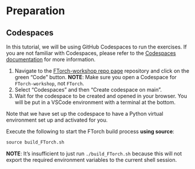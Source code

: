 # Preparation

## Codespaces

In this tutorial, we will be using GitHub Codespaces to run the exercises.
If you are not familiar with Codespaces, please refer to the
[Codespaces documentation](https://docs.github.com/en/codespaces) for more information.

:::{.fragment}
1. Navigate to the
   [FTorch-workshop repo page](https://github.com/Cambridge-ICCS/FTorch-workshop)
   repository and click on the green "Code" button.
   **NOTE**: Make sure you open a Codespace for `FTorch-workshop`, not `FTorch`.
2. Select "Codespaces" and then "Create codespace on main".
3. Wait for the codespace to be created and opened in your browser. You will be put in a
   VSCode environment with a terminal at the bottom.
:::

:::{.fragment}
Note that we have set up the codespace to have a Python virtual environment set up and
activated for you.
:::

:::{.fragment}
Execute the following to start the FTorch build process **using source**:
```default
source build_FTorch.sh
```
**NOTE**: It's insufficient to just run `./build_FTorch.sh` because this will not export the
required environment variables to the current shell session.
:::
